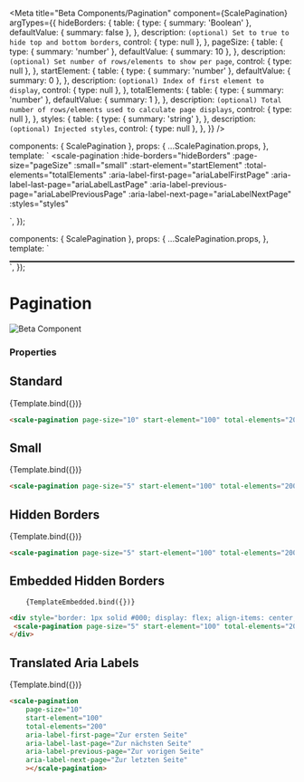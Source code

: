 
<Meta
  title="Beta Components/Pagination"
  component={ScalePagination}
  argTypes={{
    hideBorders: {
      table: {
        type: { summary: 'Boolean' },
        defaultValue: { summary: false },
      },
      description: `(optional) Set to true to hide top and bottom borders`,
      control: { type: null },
    },
    pageSize: {
      table: {
        type: { summary: 'number' },
        defaultValue: { summary: 10 },
      },
      description: `(optional) Set number of rows/elements to show per page`,
      control: { type: null },
    },
    startElement: {
      table: {
        type: { summary: 'number' },
        defaultValue: { summary: 0 },
      },
      description: `(optional) Index of first element to display`,
      control: { type: null },
    },
    totalElements: {
      table: {
        type: { summary: 'number' },
        defaultValue: { summary: 1 },
      },
      description: `(optional) Total number of rows/elements used to calculate page displays`,
      control: { type: null },
    },
    styles: {
      table: {
        type: { summary: 'string' },
      },
      description: `(optional) Injected styles`,
      control: { type: null },
    },
  }}
/>

  components: { ScalePagination },
  props: {
    ...ScalePagination.props,
  },
  template: `
    <scale-pagination
    :hide-borders="hideBorders"
    :page-size="pageSize"
    :small="small"
    :start-element="startElement"
    :total-elements="totalElements"
    :aria-label-first-page="ariaLabelFirstPage"
    :aria-label-last-page="ariaLabelLastPage"
    :aria-label-previous-page="ariaLabelPreviousPage"
    :aria-label-next-page="ariaLabelNextPage"
    :styles="styles"
  >
  </scale-pagination>
        `,
});

  components: { ScalePagination },
  props: {
    ...ScalePagination.props,
  },
  template: `
  <div style="border: 1px solid #000; display: flex; align-items: center;  overflow: auto;">
    <scale-pagination
        :hide-borders="hideBorders"
        :page-size="pageSize"
        :small="small"
        :start-element="startElement"
        :total-elements="totalElements"
        :styles="styles"
    >
    </scale-pagination>
  </div>`,
});

<div
  style={{
    display: 'inline-flex',
    alignItems: 'center',
    justifyContent: 'space-between',
    width: '100%',
  }}
>
  <h1>Pagination</h1>
  <img src="assets/beta.png" alt="Beta Component" />
</div>

### Properties

## Standard

<Canvas withSource="none">
  <Story 
    name="Standard"
    args={{
        pageSize: 10,
        startElement: 100,
        totalElements: 200
    }}>
    {Template.bind({})}
  </Story>
</Canvas>

<ArgsTable story="Standard" />

```html
<scale-pagination page-size="10" start-element="100" total-elements="200"></scale-pagination>
```

## Small

<Canvas withSource="none">
  <Story 
    name="Small"
    args={{
        small: true,
        pageSize: 5,
        startElement: 100,
        totalElements: 200
    }}>
    {Template.bind({})}
  </Story>
</Canvas>

```html
<scale-pagination page-size="5" start-element="100" total-elements="200" small></scale-pagination>
```

## Hidden Borders

<Canvas withSource="none">
  <Story 
    name="Hidden Borders"
    args={{
        pageSize: 5,
        startElement: 100,
        totalElements: 200,
        hideBorders: true
    }}>
    {Template.bind({})}
  </Story>
</Canvas>

```html
<scale-pagination page-size="5" start-element="100" total-elements="200" hide-borders></scale-pagination>
```



## Embedded Hidden Borders

<Canvas withSource="none">
  <Story 
    name=" Embedded Hidden Borders"
    args={{
        pageSize: 5,
        startElement: 100,
        totalElements: 200,
        hideBorders: true
    }}>
    
        {TemplateEmbedded.bind({})}
  </Story>
</Canvas>

```html
<div style="border: 1px solid #000; display: flex; align-items: center;  overflow: auto;">
 <scale-pagination page-size="5" start-element="100" total-elements="200" hide-borders></scale-pagination>
</div>
```

## Translated Aria Labels

<Canvas withSource="none">
  <Story 
    name="Translated Aria Labels"
    args={{
        pageSize: 10,
        startElement: 100,
        totalElements: 200,
        ariaLabelFirstPage: 'Zur ersten Seite',
        ariaLabelLastPage: 'Zur letzten Seite',
        ariaLabelPreviousPage: 'Zur vorigen Seite',
        ariaLabelNextPage: 'Zur nächsten Seite',
    }}>
    {Template.bind({})}
  </Story>
</Canvas>

<ArgsTable story="Standard" />

```html
<scale-pagination 
    page-size="10" 
    start-element="100" 
    total-elements="200"
    aria-label-first-page="Zur ersten Seite"
    aria-label-last-page="Zur nächsten Seite"
    aria-label-previous-page="Zur vorigen Seite"
    aria-label-next-page="Zur letzten Seite"
    ></scale-pagination>
```
